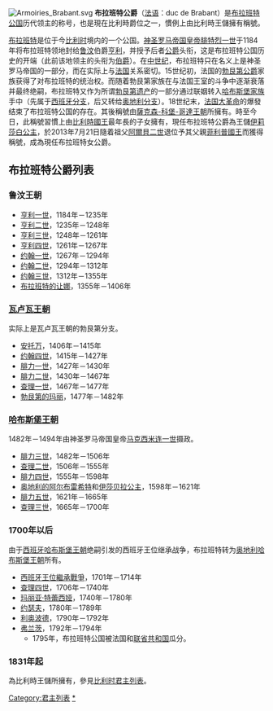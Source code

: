 {{noteTA
|1=zh-hans:布拉班特; zh-hant:布拉邦
}}
[[File:Armoiries_Brabant.svg|thumb]]
'''布拉班特公爵'''（[[法语|法语]]：duc de Brabant）是[[布拉班特公国|布拉班特公国]]历代领主的称号，也是現在比利時爵位之一，慣例上由比利時王儲擁有稱號。

[[布拉班特公国|布拉班特]]是位于今[[比利时|比利时]]境内的一个公国。[[神圣罗马帝国|神圣罗马帝国]][[神聖羅馬皇帝|皇帝]][[腓特烈一世_(神圣罗马帝国)|腓特烈一世]]于1184年将布拉班特领地封给[[鲁汶|鲁汶]]伯爵[[亨利一世_(布拉班特)|亨利]]，并授予后者[[公爵|公爵]]头衔，这是布拉班特公国历史的开端（此前该地领主的头衔为[[伯爵|伯爵]]）。在[[中世纪|中世纪]]，布拉班特只在名义上是神圣罗马帝国的一部分，而在实际上与[[法国|法国]]关系密切。15世纪初，法国的[[勃艮第公爵|勃艮第公爵]]家族获得了对布拉班特的统治权。而随着勃艮第家族在与法国王室的斗争中逐渐衰落并最终绝嗣，布拉班特又作为所谓[[勃艮第遗产|勃艮第遗产]]的一部分通过联姻转入[[哈布斯堡家族|哈布斯堡家族]]手中（先属于[[西班牙哈布斯堡王朝|西班牙分支]]，后又转给[[奧地利哈布斯堡王朝|奥地利分支]]）。18世纪末，[[法国大革命|法国大革命]]的爆發结束了布拉班特公国的存在。其後稱號由[[薩克森-科堡-哥達王朝|薩克森-科堡-哥達王朝]]所擁有。時至今日，此稱號習慣上由[[比利时君主列表|比利時國王]]最年長的子女擁有，現任布拉班特公爵為王儲[[伊莉莎白_(比利时)|伊莉莎白公主]]，於2013年7月21日隨着祖父[[阿尔贝二世_(比利时)|阿爾貝二世]]退位予其父親[[菲利普_(比利时国王)|菲利普國王]]而獲得稱號，成為現任布拉班特女公爵。

==布拉班特公爵列表==
===鲁汶王朝===
* [[亨利一世_(布拉班特)|亨利一世]]，1184年－1235年
* [[亨利二世_(布拉班特)|亨利二世]]，1235年－1248年
* [[亨利三世_(布拉班特)|亨利三世]]，1248年－1261年
* [[亨利四世_(布拉班特)|亨利四世]]，1261年－1267年
* [[约翰一世_(布拉班特)|约翰一世]]，1267年－1294年
* [[约翰二世_(布拉班特)|约翰二世]]，1294年－1312年
* [[约翰三世_(布拉班特)|约翰三世]]，1312年－1355年
* [[布拉班特的让娜|布拉班特的让娜]]，1355年－1406年

===[[瓦卢瓦王朝|瓦卢瓦王朝]]===
实际上是瓦卢瓦王朝的勃艮第分支。
* [[安托万_(布拉班特)|安托万]]，1406年－1415年
* [[约翰四世_(布拉班特)|约翰四世]]，1415年－1427年
* [[腓力一世_(布拉班特)|腓力一世]]，1427年－1430年
* [[菲利普三世_(勃艮第)|腓力二世]]，1430年－1467年
* [[大膽查理|查理一世]]，1467年－1477年
* [[勃艮第的玛丽|勃艮第的玛丽]]，1477年－1482年

===[[哈布斯堡王朝|哈布斯堡王朝]]===
1482年－1494年由神圣罗马帝国皇帝[[馬克西米利安一世_(神聖羅馬帝國)|马克西米连一世]]摄政。
* [[費利佩一世|腓力三世]]，1482年－1506年
* [[查理五世_(神圣罗马帝国)|查理二世]]，1506年－1555年
* [[腓力二世_(西班牙)|腓力四世]]，1555年－1598年
* [[阿尔布雷希特七世|奥地利的阿尔布雷希特]]和[[伊莎贝拉·克莱拉·尤金尼亚|伊莎贝拉公主]]，1598年－1621年
* [[費利佩四世|腓力五世]]，1621年－1665年
* [[卡洛斯二世_(西班牙)|查理三世]]，1665年－1700年

===1700年以后===
由于[[西班牙哈布斯堡王朝|西班牙哈布斯堡王朝]]绝嗣引发的西班牙王位继承战争，布拉班特转为[[奧地利哈布斯堡王朝|奥地利哈布斯堡王朝]]所有。
* [[西班牙王位繼承戰爭|西班牙王位繼承戰爭]]，1701年－1714年
* [[查理六世_(神圣罗马帝国)|查理四世]]，1706年－1740年
* [[玛丽亚·特蕾西娅|玛丽亚·特蕾西娅]]，1740年－1780年
* [[约瑟夫二世_(神圣罗马帝国)|约瑟夫]]，1780年－1789年
* [[利奥波德二世_(神圣罗马帝国)|利奥波德]]，1790年－1792年
* [[弗朗茨二世_(神圣罗马帝国)|弗兰茨]]，1792年－1794年
**1795年，布拉班特公国被法国和[[荷蘭共和國|联省共和国]]瓜分。
===1831年起===
為比利時王儲所擁有，參見[[比利时君主列表|比利时君主列表]]。

[[Category:君主列表|Category:君主列表]]
[[Category:布拉班特公爵|*]]